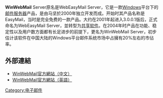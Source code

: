 {{Unreferenced|time=2012-06-17T01:30:35+00:00 }}
'''WinWebMail''' Server原名是WebEasyMail Server，它是一款[[Windows|Windows]]平台下的[[邮件|邮件]][[服务器|服务器]]产品，是由马坚於2000年独立开发而成。开始时其产品名称是EasyMail，当时是完全免费的一款产品。大约在2001年起进入3.0.0.1版后，正式命名为WebEasyMail Server，並转型为[[共享软件|共享软件]]。在2004年时产品在功能、稳定性以及用户数方面都有长足进步的前提下，更名为WinWebMail Server，初步估计该软件在中国大陆的Windows平台邮件系统市场中占擁有20%左右的市佔率。

== 外部連結 ==
*[https://web.archive.org/web/20191010091159/http://www.winwebmail.com/ WinWebMail官方網站（中文）]
*[https://web.archive.org/web/20200301095728/http://www.winwebmail.net/ WinWebMail官方網站（英語）]
{{软件小作品}}
[[Category:电子邮件|Category:电子邮件]]